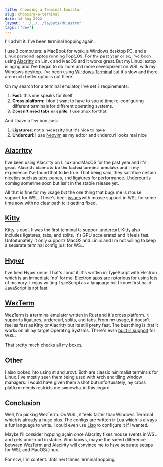 ```yaml
---
title: Choosing a Terminal Emulator
slug: choosing-a-terminal
date: 16 Aug 2022
layout: "../../../layouts/Md.astro"
tags: ["dev"]
---
```


I'll admit it. I've been terminal hopping again.

I use 3 computers: a MacBook for work, a Windows desktop PC, and a Linux personal laptop running [Pop!\_OS](https://pop.system76.com/).
For the past year or so, I've been using [Alacritty](https://github.com/alacritty/alacritty) on Linux and MacOS and it works great.
But my Linux laptop is aging and I've begun to do more and more development on WSL with my Windows desktop.
I've been using [Windows Terminal](https://github.com/microsoft/terminal) but it's slow and there are much better options out there.

On my search for a terminal emulator, I've set 3 requirements:

1. **Fast**: this one speaks for itself
2. **Cross platform**: I don't want to have to spend time re-configuring different terminals for different operating systems.
3. **Doesn't need tabs or splits**: I use tmux for that.

And I have a few bonuses:

1. **Ligatures**: not a necessity but it's nice to have
2. **Undercurl**: I use [Neovim](https://neovim.io/) as my editor and undercurl looks real nice.

## [Alacritty](https://github.com/alacritty/alacritty)

I've been using Alacritty on Linux and MacOS for the past year and it's great.
Alacritty claims to be the fastest terminal emulator and in my experience I've found that to be true.
That being said, they sacrifice certain niceties such as tabs, panes, and ligatures for performance.
Undercurl is coming sometime soon but isn't in the stable release yet.

All that is fine for my usage but the one thing that bugs me is mouse support for WSL.
There's been [issues](https://github.com/alacritty/alacritty/issues/1663) with mouse support in WSL for some time now
with no clear path to it getting fixed.

## [Kitty](https://sw.kovidgoyal.net/kitty/)

Kitty is cool. It was the first terminal to support undercurl.
Kitty also includes ligatures, tabs, and splits.
It's GPU accelerated and it feels fast.
Unfortunately, it only supports MacOS and Linux and I'm not willing to keep a separate terminal config just for WSL.

## [Hyper](https://hyper.is/)

I've tried Hyper once. That's about it.
It's written in TypeScript with Electron which is an immediate 'no' for me.
Electron apps are notorious for using lots of memory.
I enjoy writing TypeScript as a language but I know first hand: JavaScript is not fast.

## [WezTerm](https://wezfurlong.org/wezterm/)

WezTerm is a terminal emulator written in Rust and it's cross platform.
It supports ligatures, undercurl, splits, and tabs.
From my usage, it doesn't feel as fast as Kitty or Alacritty but its still pretty fast.
The best thing is that it works on all my target Operating Systems.
There's even [built in support](https://wezfurlong.org/wezterm/config/lua/WslDomain.html?highlight=wsl#wsldomain) for WSL.

That pretty much checks all my boxes.

## Other

I also looked into using [st](https://st.suckless.org/) and [urxvt](https://wiki.archlinux.org/title/rxvt-unicode).
Both are classic minimalist terminals for Linux.
I've mostly seen them being used with Arch and tiling window managers.
I would have given them a shot but unfortunately, my cross platform needs restricts me somewhat in this regard.

## Conclusion

Well, I'm picking WezTerm. On WSL, it feels faster than Windows Terminal which is already a huge plus.
The configs are written in Lua which is always a fun language to write.
I could even use [Lisp](https://fennel-lang.org/) to configure it if I wanted.

Maybe I'll consider hopping again once Alacritty fixes mouse events in WSL and gets undercurl in stable.
Who knows, maybe the speed difference between WezTerm and Alacirtty will convince me to have separate setups
for WSL and MacOS/Linux.

For now, I'm content. Until next times terminal hopping.

